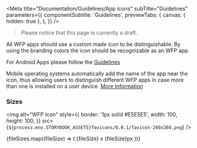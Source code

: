 
<Meta
  title="Documentation/Guidelines/App icons"
  subTitle="Guidelines"
  parameters={{
    componentSubtitle: 'Guidelines',
    previewTabs: {
      canvas: { hidden: true },
    },
  }}
/>


<Blockquote warning title="Work in progress">
  Please notice that this page is currently a draft.
</Blockquote>

All WFP apps should use a custom made icon to be distinguishable. By
using the branding colors the icon should be recognizable as an WFP app.

For Android Apps please follow the [Guidelines](https://developer.android.com/google-play/resources/icon-design-specifications)

Mobile operating systems automatically add the name of the app near the
icon, thus allowing users to distinguish different WFP apps in case more
than one is installed on a user device. [More Information](http://newgo.wfp.org/how-do-i/create-a-wfp-app-icon)

### Sizes

<img
  alt="WFP Icon"
  style={{
    border: '1px solid #E5E5E5',
    width: 100,
    height: 100,
  }}
  src={`${process.env.STORYBOOK_ASSETS}favicons/0.0.1/favicon-260x260.png`}
/>

<div>
  {fileSizes.map((fileSize) => (
    <Link
      small
      style={{ marginRight: '0.5em', fontSize: '0.7em' }}
      target="_blank"
      href={`${process.env.STORYBOOK_ASSETS}favicons/0.0.1/apple-touch-icon-${fileSize}-precomposed.png`}>
      {fileSize} x {fileSize}px
    </Link>
  ))}
</div>
